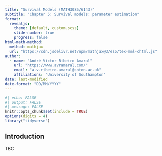 ```yaml
---
title: "Survival Models (MATH3085/6143)"
subtitle: "Chapter 5: Survival models: parameter estimation"
format:
  revealjs: 
    theme: [default, custom.scss]
    slide-number: true
    progress: false
html-math-method:
  method: mathjax
  url: "https://cdn.jsdelivr.net/npm/mathjax@3/es5/tex-mml-chtml.js"
author:
  - name: "André Victor Ribeiro Amaral"
    url: "https://www.avramaral.com/"  
    email: "a.v.ribeiro-amaral@soton.ac.uk"
    affiliations: "University of Southampton"
date: last-modified
date-format: "DD/MM/YYYY"
---
```


```r
#| echo: FALSE
#| output: FALSE
#| message: FALSE
knitr::opts_chunk$set(include = TRUE)
options(digits = 4)
library("tidyverse")
```

## Introduction

TBC

